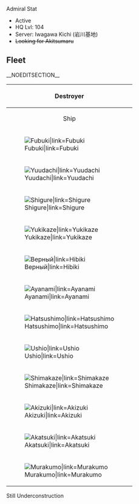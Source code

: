 Admiral Stat
* Active
* HQ Lvl: 104
* Server: Iwagawa Kichi (岩川基地)
* <s>Looking for Akitsumaru</s>  

== Fleet ==

<nowiki/>__NOEDITSECTION__
{| class="mw-collapsible mw-collapsed wikitable"
! colspan="4" style="text-align:center;" |Destroyer
|-
! style="text-align:center;" |Ship
! style="text-align:center;" |Level
! style="text-align:center;" |Note
|-
|[[File:Fubuki kai2 card.png|Fubuki|link=Fubuki]]
| style="text-align:center;" |92
|My Starter ship, was supposed to pick someone else but completely noob back then. I grew to love Fubuki now. Please do your best!
|-
|[[File:Yuudachi kai2 card.jpg|Yuudachi|link=Yuudachi]]
| style="text-align:center;" |93
|Poi? Poi! Has the highest firepower among DDs. She's really cool 
|-
|[[File:Shigure kai2 card.jpg|Shigure|link=Shigure]]
| style="text-align:center;" |94
|She's the first ship that I "accidentally" sank. One of my favorite DD :)
|-
|[[File:Yukikaze kai card.jpg|Yukikaze|link=Yukikaze]]
| style="text-align:center;" |89
|Shiree!? My first rare DD and always saving my ass on events. Thank you for those amazing CI 
|-
|[[File:Верный card.png|Верный|link=Hibiki]]
| style="text-align:center;" |84
|Ура~ Хорошо~ Lead of my First Expedition team <3
|-
|[[File:Ayanami kai2 card.jpg|Ayanami|link=Ayanami]]
| style="text-align:center;" |83
|Amazing Double Attacks can destroy BBs in PVP.. and has a very cute voice :)
|-
|[[File:Hatsushimo kai2 card.png|Hatsushimo|link=Hatsushimo]]
| style="text-align:center;" |80
|Good AA and has a very nice luck and has transparent hair. <--- I just noticed this when I made her my secretary for a day
|-
|[[File:Ushio kai2 card.png|Ushio|link=Ushio]]
| style="text-align:center;" |74
|Member of my third Expedition team. Very cute, and those pai are amazing!
|-
|[[File:Shimakaze kai card.png|Shimakaze|link=Shimakaze]]
| style="text-align:center;" |71
|Has very good stats. The first rare ship I want to get. Believed she was KC endorser back in the days.. Osoi~!
|-
|[[File:Akizuki card.png|Akizuki|link=Akizuki]]
| style="text-align:center;" |71
|My very first Event ship award!! Rescued her despite playing KC for 2 weeks. Very cute! Great AA stats. and '''"Choujuusenchihou-chan, don't struggle!"'''
|-
|[[File:Akatsuki kai2 card.png|Akatsuki|link=Akatsuki]]
| style="text-align:center;" |70
|Once a member of my Expedition team,and now one of my main destroyers. Very good stats and a very cute '''little''' lady :^)
|-
|[[File:Murakumo kai2 card.png|Murakumo|link=Murakumo]]
| style="text-align:center;" |78
|Also once a member of my expedition team, I like tsun charas :3
|}

Still Underconstruction
